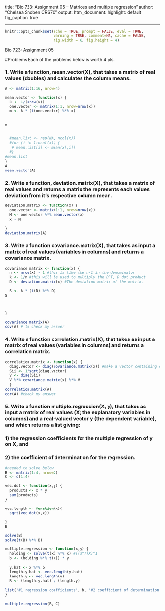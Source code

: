 title: "Bio 723: Assignment 05 -- Matrices and multiple regression"
author: "Chelsea Shoben CRS70"
output:
  html_document:
    highlight: default
    fig_caption: true

---

```r
knitr::opts_chunk$set(echo = TRUE, prompt = FALSE, eval = TRUE, 
                      warning = TRUE, comment=NA, cache = FALSE,
                      fig.width = 6, fig.height = 4)
```

Bio 723: Assignment 05


#Problems
Each of the problems below is worth 4 pts.

### 1. Write a function, mean.vector(X), that takes a matrix of real values (doubles) and calculates the column means.

```r

A <- matrix(1:16, nrow=4)

```



```r

mean.vector <- function(x) {
  k <- 1/(nrow(x))
  one.vector <- matrix(1:1, nrow=nrow(x))
  m <- k * (t(one.vector) %*% x)
  
  
m

  
  #mean.list <- rep(NA, ncol(x))
  #for (i in 1:ncol(x)) {
   # mean.list[i] <- mean(x[,i])
  #}
#mean.list
}
A
mean.vector(A)

```







### 2. Write a function, deviation.matrix(X), that takes a matrix of real values and returns a matrix the represents each values deviation from it’s respective column mean.



```r
deviation.matrix <- function(x) {
  one.vector <- matrix(1:1, nrow=nrow(x))
  M <- one.vector %*% mean.vector(x)
  x - M
  
}
deviation.matrix(A)
```







### 3. Write a function covariance.matrix(X), that takes as input a matrix of real values (variables in columns) and returns a covariance matrix.

```r
covariance.matrix <- function(x) {
  n <- nrow(x) - 1 #this is like the n-1 in the denominator
  k <- 1/n #this will be used to multiply the D^T, D dot product
  D <- deviation.matrix(x) #The deviation matrix of the matrix. 

  S <- k * (t(D) %*% D)
S


  
}

covariance.matrix(A)
cov(A) # to check my answer
```






### 4. Write a function correlation.matrix(X), that takes as input a matrix of real values (variables in columns) and returns a correlation matrix.

```r
correlation.matrix <- function(x) {
  diag.vector <- diag(covariance.matrix(x)) #make a vector containing only the diagonal items from the matrix. 
  Sii <- 1/sqrt(diag.vector)
  V <- diag(Sii)
  V %*% covariance.matrix(x) %*% V
  }
correlation.matrix(A)
cor(A) #check my answer


```









### 5. Write a function multiple.regression(X, y), that takes as input a matrix of real values (X; the explanatory variables in columns) and a real-valued vector y (the dependent variable), and which returns a list giving: 
### 1) the regression coefficients for the multiple regression of y on X, and 
### 2) the coefficient of determination for the regression.




```r
#needed to solve below
B <- matrix(1:4, nrow=2)
C <- c(1:4)

vec.dot <- function(x,y) {
  products <- x * y
  sum(products)
}

vec.length <- function(x){
  sqrt(vec.dot(x,x))

}
B  

```

```r
solve(B)
solve(t(B) %*% B)
```




```r
multiple.regression <- function(x,y) {
  holding <- solve(t(x) %*% x) #((X^T)X)^1
  b <- (holding %*% t(x)) * y
  
  y.hat <- x %*% b
  length.y.hat <- vec.length(y.hat)
  length.y <- vec.length(y)
  R <- (length.y.hat) / (length.y)
  
list('#1 regression coefficients', b, '#2 coefficient of determination', R)
}

multiple.regression(B, C)
```
















